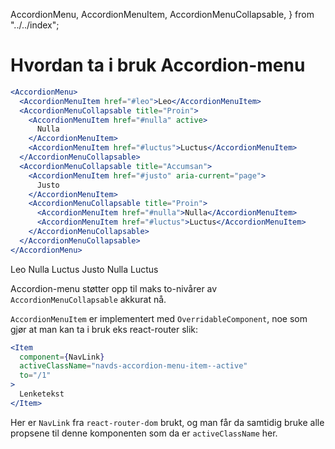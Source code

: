   AccordionMenu,
  AccordionMenuItem,
  AccordionMenuCollapsable,
} from "../../index";

<Meta title="ds-react/accordion-menu/intro" />

# Hvordan ta i bruk Accordion-menu

```jsx
<AccordionMenu>
  <AccordionMenuItem href="#leo">Leo</AccordionMenuItem>
  <AccordionMenuCollapsable title="Proin">
    <AccordionMenuItem href="#nulla" active>
      Nulla
    </AccordionMenuItem>
    <AccordionMenuItem href="#luctus">Luctus</AccordionMenuItem>
  </AccordionMenuCollapsable>
  <AccordionMenuCollapsable title="Accumsan">
    <AccordionMenuItem href="#justo" aria-current="page">
      Justo
    </AccordionMenuItem>
    <AccordionMenuCollapsable title="Proin">
      <AccordionMenuItem href="#nulla">Nulla</AccordionMenuItem>
      <AccordionMenuItem href="#luctus">Luctus</AccordionMenuItem>
    </AccordionMenuCollapsable>
  </AccordionMenuCollapsable>
</AccordionMenu>
```

<Canvas>
  <AccordionMenu>
    <AccordionMenuItem href="#leo">Leo</AccordionMenuItem>
    <AccordionMenuCollapsable title="Proin">
      <AccordionMenuItem href="#nulla" active>
        Nulla
      </AccordionMenuItem>
      <AccordionMenuItem href="#luctus">Luctus</AccordionMenuItem>
    </AccordionMenuCollapsable>
    <AccordionMenuCollapsable title="Accumsan">
      <AccordionMenuItem href="#justo" aria-current="page">
        Justo
      </AccordionMenuItem>
      <AccordionMenuCollapsable title="Proin">
        <AccordionMenuItem href="#nulla">Nulla</AccordionMenuItem>
        <AccordionMenuItem href="#luctus">Luctus</AccordionMenuItem>
      </AccordionMenuCollapsable>
    </AccordionMenuCollapsable>
  </AccordionMenu>
</Canvas>

Accordion-menu støtter opp til maks to-nivårer av `AccordionMenuCollapsable` akkurat nå.

`AccordionMenuItem` er implementert med `OverridableComponent`, noe som
gjør at man kan ta i bruk eks react-router slik:

```jsx
<Item
  component={NavLink}
  activeClassName="navds-accordion-menu-item--active"
  to="/1"
>
  Lenketekst
</Item>
```

Her er `NavLink` fra `react-router-dom` brukt, og man får da
samtidig bruke alle propsene til denne komponenten som da er `activeClassName` her.
